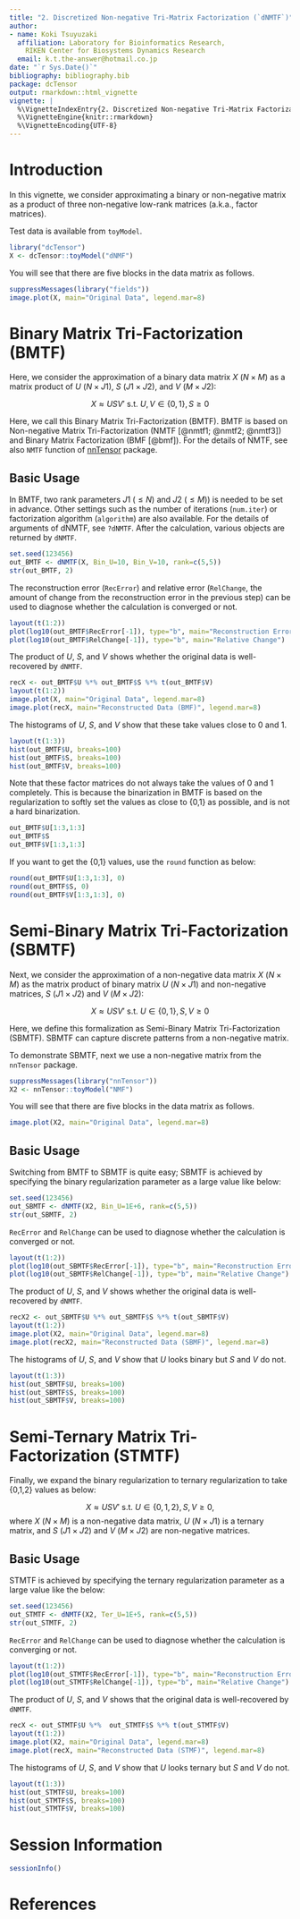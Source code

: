 ```yaml
---
title: "2. Discretized Non-negative Tri-Matrix Factorization (`dNMTF`)"
author:
- name: Koki Tsuyuzaki
  affiliation: Laboratory for Bioinformatics Research,
    RIKEN Center for Biosystems Dynamics Research
  email: k.t.the-answer@hotmail.co.jp
date: "`r Sys.Date()`"
bibliography: bibliography.bib
package: dcTensor
output: rmarkdown::html_vignette
vignette: |
  %\VignetteIndexEntry{2. Discretized Non-negative Tri-Matrix Factorization (`dNMTF`)}
  %\VignetteEngine{knitr::rmarkdown}
  %\VignetteEncoding{UTF-8}
---
```


# Introduction

In this vignette, we consider approximating a binary or non-negative matrix as a product of three non-negative low-rank matrices (a.k.a., factor matrices).

Test data is available from `toyModel`.

```r
library("dcTensor")
X <- dcTensor::toyModel("dNMF")
```

You will see that there are five blocks in the data matrix as follows.

```r
suppressMessages(library("fields"))
image.plot(X, main="Original Data", legend.mar=8)
```

# Binary Matrix Tri-Factorization (BMTF)

Here, we consider the approximation of a binary data matrix $X$ ($N \times M$) as a matrix product of $U$ ($N \times J1$), $S$ ($J1 \times J2$), and $V$ ($M \times J2$):

$$
X \approx U S V' \ \mathrm{s.t.}\ U,V \in \{0,1\}, S \geq 0
$$

Here, we call this Binary Matrix Tri-Factorization (BMTF). BMTF is based on Non-negative Matrix Tri-Factorization (NMTF [@nmtf1; @nmtf2; @nmtf3]) and Binary Matrix Factorization (BMF [@bmf]). For the details of NMTF, see also `NMTF` function of [nnTensor](https://cran.r-project.org/package=nnTensor) package.

## Basic Usage

In BMTF, two rank parameters $J1$ ($\leq N$) and  $J2$ ($\leq M)$) is needed to be set in advance. Other settings such as the number of iterations (`num.iter`) or factorization algorithm (`algorithm`) are also available. For the details of arguments of dNMTF, see `?dNMTF`. After the calculation, various objects are returned by `dNMTF`.

```r
set.seed(123456)
out_BMTF <- dNMTF(X, Bin_U=10, Bin_V=10, rank=c(5,5))
str(out_BMTF, 2)
```

The reconstruction error (`RecError`) and relative error (`RelChange`, the amount of change from the reconstruction error in the previous step) can be used to diagnose whether the calculation is converged or not.

```r
layout(t(1:2))
plot(log10(out_BMTF$RecError[-1]), type="b", main="Reconstruction Error")
plot(log10(out_BMTF$RelChange[-1]), type="b", main="Relative Change")
```

The product of $U$, $S$, and $V$ shows whether the original data is well-recovered by `dNMTF`.

```r
recX <- out_BMTF$U %*% out_BMTF$S %*% t(out_BMTF$V)
layout(t(1:2))
image.plot(X, main="Original Data", legend.mar=8)
image.plot(recX, main="Reconstructed Data (BMF)", legend.mar=8)
```

The histograms of $U$, $S$, and $V$ show that these take values close to 0 and 1.

```r
layout(t(1:3))
hist(out_BMTF$U, breaks=100)
hist(out_BMTF$S, breaks=100)
hist(out_BMTF$V, breaks=100)
```

Note that these factor matrices do not always take the values of 0 and 1 completely. This is because the binarization in BMTF is based on the regularization to softly set the values as close to {0,1} as possible, and is not a hard binarization.

```r
out_BMTF$U[1:3,1:3]
out_BMTF$S
out_BMTF$V[1:3,1:3]
```

If you want to get the {0,1} values, use the `round` function as below:

```r
round(out_BMTF$U[1:3,1:3], 0)
round(out_BMTF$S, 0)
round(out_BMTF$V[1:3,1:3], 0)
```

# Semi-Binary Matrix Tri-Factorization (SBMTF)

Next, we consider the approximation of a non-negative data matrix $X$ ($N \times M$) as the matrix product of binary matrix $U$ ($N \times J1$) and non-negative matrices, $S$ ($J1 \times J2$) and $V$ ($M \times J2$):

$$
X \approx U S V' \ \mathrm{s.t.}\ U \in \{0,1\}, S, V \geq 0
$$

Here, we define this formalization as Semi-Binary Matrix Tri-Factorization (SBMTF). SBMTF can capture discrete patterns from a non-negative matrix.

To demonstrate SBMTF, next we use a non-negative matrix from the `nnTensor` package.

```r
suppressMessages(library("nnTensor"))
X2 <- nnTensor::toyModel("NMF")
```

You will see that there are five blocks in the data matrix as follows.

```r
image.plot(X2, main="Original Data", legend.mar=8)
```

## Basic Usage

Switching from BMTF to SBMTF is quite easy; SBMTF is achieved by specifying the binary regularization parameter as a large value like below:

```r
set.seed(123456)
out_SBMTF <- dNMTF(X2, Bin_U=1E+6, rank=c(5,5))
str(out_SBMTF, 2)
```

`RecError` and `RelChange` can be used to diagnose whether the calculation is converged or not.

```r
layout(t(1:2))
plot(log10(out_SBMTF$RecError[-1]), type="b", main="Reconstruction Error")
plot(log10(out_SBMTF$RelChange[-1]), type="b", main="Relative Change")
```

The product of $U$, $S$, and $V$ shows whether the original data is well-recovered by `dNMTF`.

```r
recX2 <- out_SBMTF$U %*% out_SBMTF$S %*% t(out_SBMTF$V)
layout(t(1:2))
image.plot(X2, main="Original Data", legend.mar=8)
image.plot(recX2, main="Reconstructed Data (SBMF)", legend.mar=8)
```

The histograms of $U$, $S$, and $V$ show that $U$ looks binary but $S$ and $V$ do not.

```r
layout(t(1:3))
hist(out_SBMTF$U, breaks=100)
hist(out_SBMTF$S, breaks=100)
hist(out_SBMTF$V, breaks=100)
```

# Semi-Ternary Matrix Tri-Factorization (STMTF)

Finally, we expand the binary regularization to ternary regularization to take {0,1,2} values as below:

$$
X \approx U S V' \ \mathrm{s.t.}\ U \in \{0,1,2\}, S, V \geq 0,
$$
where $X$ ($N \times M$) is a non-negative data matrix, $U$ ($N \times J1$) is a ternary matrix, and $S$ ($J1 \times J2$) and $V$ ($M \times J2$) are non-negative matrices.

## Basic Usage

STMTF is achieved by specifying the ternary regularization parameter as a large value like the below:

```r
set.seed(123456)
out_STMTF <- dNMTF(X2, Ter_U=1E+5, rank=c(5,5))
str(out_STMTF, 2)
```

`RecError` and `RelChange` can be used to diagnose whether the calculation is converging or not.

```r
layout(t(1:2))
plot(log10(out_STMTF$RecError[-1]), type="b", main="Reconstruction Error")
plot(log10(out_STMTF$RelChange[-1]), type="b", main="Relative Change")
```

The product of $U$, $S$, and $V$ shows that the original data is well-recovered by `dNMTF`.

```r
recX <- out_STMTF$U %*%  out_STMTF$S %*% t(out_STMTF$V)
layout(t(1:2))
image.plot(X2, main="Original Data", legend.mar=8)
image.plot(recX, main="Reconstructed Data (STMF)", legend.mar=8)
```

The histograms of $U$, $S$, and $V$ show that $U$ looks ternary but $S$ and $V$ do not.

```r
layout(t(1:3))
hist(out_STMTF$U, breaks=100)
hist(out_STMTF$S, breaks=100)
hist(out_STMTF$V, breaks=100)
```

# Session Information {.unnumbered}

```r
sessionInfo()
```

# References